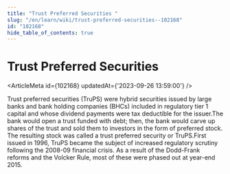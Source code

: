 ```yaml
---
title: "Trust Preferred Securities "
slug: "/en/learn/wiki/trust-preferred-securities--102168"
id: "102168"
hide_table_of_contents: true
---
```



# Trust Preferred Securities 

<ArticleMeta id={102168} updatedAt={'2023-09-26 13:59:00'} />
<div className='border-solid border-b border-t-0 my-4 border-[var(--ifm-color-gray-300)]' />

Trust preferred securities (TruPS) were hybrid securities issued by large banks and bank holding companies (BHCs) included in regulatory tier 1 capital and whose dividend payments were tax deductible for the issuer.The bank would open a trust funded with debt; then, the bank would carve up shares of the trust and sold them to investors in the form of preferred stock. The resulting stock was called a trust preferred security or TruPS.First issued in 1996, TruPS became the subject of increased regulatory scrutiny following the 2008-09 financial crisis. As a result of the Dodd-Frank reforms and the Volcker Rule, most of these were phased out at year-end 2015.

